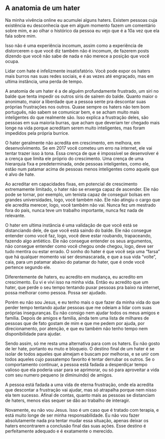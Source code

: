 ## A anatomia de um hater

Na minha vivência online eu acumulei alguns haters. Existem pessoas cuja existência eu desconhecia que em algum momento fazem um comentário sobre mim, e ao olhar o histórico da pessoa eu vejo que é a 10a vez que ela fala sobre mim.

Isso não é uma experiência incomum, assim como a experiência de distorcerem o que você diz também não é incomum, de fazerem posts dizendo que você não sabe de nada e não merece a posição que você ocupa.

Lidar com hate é infelizmente insatisfatório. Você pode expor os haters mais burros nas suas redes sociais, e é as vezes até engraçado, mas em ultima instância, uma perda de tempo.

A anatomia de um hater é a de alguém profundamente frustrado, um siri no balde que tenta impedir os outros siris de saírem do balde. Quanto maior o anonimato, maior a liberdade que a pessoa sente pra descontar suas próprias frustrações nos outros. Quase sempre os haters não tem bom português, não sabem se comunicar bem, e se acham muito mais inteligentes do que realmente são. Isso explica a frustração deles, são pessoas em sua maioria burras, que acham que deveriam ter chegado mais longe na vida porque acreditam serem muito inteligentes, mas foram impedidos pela própria burrice.

O hater geralmente não acredita em crescimento, em melhora, em desenvolvimento. Se em 2017 você cometeu um erro na internet, ele vai tentar trazer isso à tona. Essa crença de que é impossível se desenvolver é a crença que limita ele próprio do crescimento. Uma crença de uma hierarquia fixa e predeterminada, onde pessoas inteligentes, como ele, estão num patamar acima de pessoas menos inteligentes como aquele que é alvo de hate.

Ao acreditar em capacidades fixas, em potencial de crescimento extremamente limitado, o hater não se enxerga capaz de ascender. Ele não pode se tornar, por exemplo, um tenista capaz de conseguir bolsas em grandes universidades, logo, você também não. Ele não atingiu o cargo que ele acredita merecer, logo, você também não vai. Nunca fez um mestrado fora do país, nunca teve um trabalho importante, nunca fez nada de relevante.

O hater em ultima instância é uma validação de que você está se distanciando dele, de que você está saindo do balde. Ele não consegue entender como você faz, logo, você deve estar roubando, trapaceando, fazendo algo antiético. Ele não consegue entender os seus argumentos, não consegue entender como você chegou onde chegou, logo, deve ser tudo mentira ou estar errado. O sonho do hater é que você seja uma “farsa” que há qualquer momento vai ser desmascarada, e que a sua vida “volte”, caia, para um patamar abaixo do patamar do hater, que é onde você pertence segundo ele.

Diferentemente de haters, eu acredito em mudança, eu acredito em crescimento. Eu vi e vivi isso na minha vida. Então eu acredito que um hater, que perde o seu tempo tentando puxar pessoas pra baixo na internet, possa melhorar como pessoa. Possa ser ajudado.

Porém eu não sou Jesus, e eu tenho mais o que fazer da minha vida do que perder tempo tentando ajudar pessoas que me odeiam a lidar com suas próprias inseguranças. Eu não consigo nem ajudar todos os meus amigos e família. Depois de amigos e familia, ainda tem uma lista de milhares de pessoas que de fato gostam de mim e que me pedem por ajuda, por direcionamento, por atenção, e que eu também não tenho tempo nem disponibilidade para ajudar.

Sendo assim, só me resta uma alternativa para com os haters. Eu não gosto de ler hate, portanto eu muto e bloqueio. O destino final de um hater é se isolar de todos aqueles que almejam e buscam por melhoras, e se unir com todos aqueles cujo passatempo favorito é tentar derrubar os outros. Se o comportamento continuar, a pessoa está fadada a desperdiçar tempo valioso que ela poderia usar para se aprimorar, ou só para aproveitar a vida com seu numero pequeno (e diminuindo) de amigos.

A pessoa está fadada a uma vida de eterna frustração, onde ela acredita que descontar a frustração vai ajudar, mas só atrapalha porque nem nisso ela tem sucesso. Afinal de contas, quanto mais as pessoas se distanciam de haters, menos elas sequer se dão ao trabalho de interagir.

Novamente, eu não vou Jesus. Isso é um caso que é tratado com terapia, e está muito longe de ser minha responsabilidade. Eu não vou fazer absolutamente nada pra tentar mudar essa situação, apenas deixar os haters encontrarem a conclusão final das suas ações. Esse destino é perfeitamente adequado e é exatamente o merecido.
